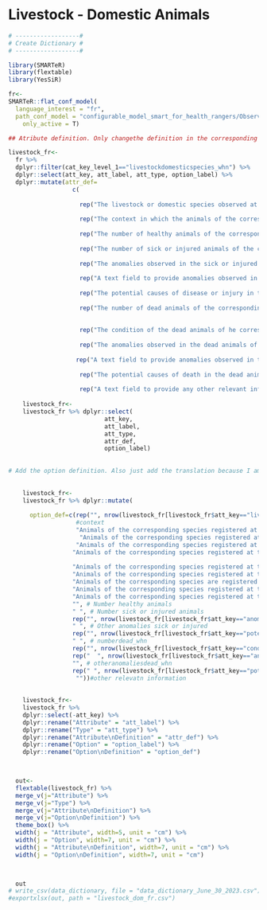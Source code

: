 # Livestock - Domestic Animals {.unnumbered}

```r

# ------------------#
# Create Dictionary #
# ------------------#

library(SMARTeR)
library(flextable)
library(YesSiR)

fr<-
SMARTeR::flat_conf_model(
  language_interest = "fr",
  path_conf_model = "configurable_model_smart_for_health_rangers/Observations_Specimens_Final_conf_model_smart_for_health_rangers.xml",
    only_active = T)

## Atribute definition. Only changethe definition in the corresponding language because I am using the keys to subset the specific componenets.

livestock_fr<-  
  fr %>% 
  dplyr::filter(cat_key_level_1=="livestockdomesticspecies_whn") %>% 
  dplyr::select(att_key, att_label, att_type, option_label) %>% 
  dplyr::mutate(attr_def=
                  c(
                    
                    rep("The livestock or domestic species observed at the Incident", nrow(fr[fr$att_key=="livestockdomesticspecies_whn" & fr$cat_key_level_1=="livestockdomesticspecies_whn",])),
                    
                    rep("The context in which the animals of the corresponding species are found. Multiple options can be selected", nrow(fr[fr$att_key=="context_whn" & fr$cat_key_level_1=="livestockdomesticspecies_whn",])),
                    
                    rep("The number of healthy animals of the corresponding species at the Incident", nrow(fr[fr$att_key=="numberhealthy_whn" & fr$cat_key_level_1=="livestockdomesticspecies_whn",])),
                    
                    rep("The number of sick or injured animals of the corresponding species at the Incident", nrow(fr[fr$att_key=="numbersickorinjured_whn" & fr$cat_key_level_1=="livestockdomesticspecies_whn",])),
                    
                    rep("The anomalies observed in the sick or injured animals of the corresponding species observed at the Incident. Multiple options can be selected", nrow(fr[fr$att_key=="anomaliesinsickorinjuredanimals_whn" & fr$cat_key_level_1=="livestockdomesticspecies_whn",])),
                    
                    rep("A text field to provide anomalies observed in the sick or injured animals of the corresponding species observed at the Incident not given in the 'Anomalies in Sick or Injured Animals' Attribute", nrow(fr[fr$att_key=="otheranomaliessickorinjured_whn" & fr$cat_key_level_1=="livestockdomesticspecies_whn",])),
                    
                    rep("The potential causes of disease or injury in the sick or injured animals of the corresponding species observed at the Incident. Multiple options can be selected", nrow(fr[fr$att_key=="potentialcausediseaseorinjury_whn" & fr$cat_key_level_1=="livestockdomesticspecies_whn",])),
                    
                    rep("The number of dead animals of the corresponding species at the Incident", nrow(fr[fr$att_key=="numberdead_whn" & fr$cat_key_level_1=="livestockdomesticspecies_whn",])),
                    
                    
                    rep("The condition of the dead animals of he corresponding species found at the Incident. Multiple options can be selected", nrow(fr[fr$att_key=="conditiondeadanimals_whn" & fr$cat_key_level_1=="livestockdomesticspecies_whn",])),
                    
                    rep("The anomalies observed in the dead animals of the corresponding species observed at the Incident. Multiple options can be selected", nrow(fr[fr$att_key=="anomaliesindeadanimals_whn" & fr$cat_key_level_1=="livestockdomesticspecies_whn",])),
                    
                   rep("A text field to provide anomalies observed in the dead animals of the corresponding species observed at the Incident not given in the 'Anomalies in Dead Animals' Attribute", nrow(fr[fr$att_key=="otheranomaliesdead_whn" & fr$cat_key_level_1=="livestockdomesticspecies_whn",])),
                    
                    rep("The potential causes of death in the dead animals of the corresponding species observed at the Incident. Multiple options can be selected", nrow(fr[fr$att_key=="potentialcausedeath_whn" & fr$cat_key_level_1=="livestockdomesticspecies_whn",])),
                    
                    rep("A text field to provide any other relevant information regarding the animals of the corresponding species", nrow(fr[fr$att_key=="otherrelevantinformation_whn" & fr$cat_key_level_1=="livestockdomesticspecies_whn",])))) 
  
    livestock_fr<-
    livestock_fr %>% dplyr::select(
                           att_key,
                           att_label,
                           att_type,
                           attr_def, 
                           option_label)
    
    
# Add the option definition. Also just add the translation because I am using the keys to get to specific components.    
    
    
    livestock_fr<-
    livestock_fr %>% dplyr::mutate(
      
      option_def=c(rep("", nrow(livestock_fr[livestock_fr$att_key=="livestockdomesticspecies_whn",])),  # Species
                   #context
                   "Animals of the corresponding species registered at the Incident are observed in their habitat and not hunted, captured, captive, or restricted. These animals could be captured for health surveillance purposes and still be considered 'free-ranging'", # free-ranging
                    "Animals of the corresponding species registered at the Incident are hunted or captured at the time of the observation; however, they have been displaced from the original place of hunt or capture. For example, caged animals in posession of a walking hunter in a protected area", #Hunted and Displaced             
                   "Animals of the corresponding species registered at the Incident are hunted or captured at the time of the observation; however, they have not been displaced from the original place of hunt or capture. For example, animals observed in the trap set by a hunter", #Hunted and not Displaced  
                  "Animals of the corresponding species registered at the Incident are kept in a rehabilitation/rescue center", # Rescue/Rehabilitation Center
                  
                  "Animals of the corresponding species registered at the Incident are kept in a farm", # farm
                  "Animals of the corresponding species registered at the Incident are kept in a household", # houshold
                  "Animals of the corresponding species are registered as part of a research or conservation capture not related with health surveillance", # Research or conservation capture
                  "Animals of the corresponding species registered at the Incident are kept in a market", # market
                  "Animals of the corresponding species registered at the Incident are kept in a trade post", #tradepost
                  "", # Number healthy animals
                  " ", # Number sick or injured animals
                  rep("", nrow(livestock_fr[livestock_fr$att_key=="anomaliesinsickorinjuredanimals_whn",])), #Anomalies in Sick or Injured Animals
                  " ", # Other anomalies sick or injured     
                  rep("", nrow(livestock_fr[livestock_fr$att_key=="potentialcausediseaseorinjury_whn",])),    
                  " ", # numberdead_whn     
                  rep("", nrow(livestock_fr[livestock_fr$att_key=="conditiondeadanimals_whn",])), # conditiondeadanimals_whn     
                  rep("  ", nrow(livestock_fr[livestock_fr$att_key=="anomaliesindeadanimals_whn",])), #Anomalies in Dead Animals
                  "", # otheranomaliesdead_whn     
                  rep(" ", nrow(livestock_fr[livestock_fr$att_key=="potentialcausedeath_whn",])), # potentialcausedeath_whn
                   ""))#other relevatn information
                  
                  
    livestock_fr<-
    livestock_fr %>% 
    dplyr::select(-att_key) %>% 
    dplyr::rename("Attribute" = "att_label") %>% 
    dplyr::rename("Type" = "att_type") %>% 
    dplyr::rename("Attribute\nDefinition" = "attr_def") %>% 
    dplyr::rename("Option" = "option_label") %>% 
    dplyr::rename("Option\nDefinition" = "option_def") 


  
  out<-  
  flextable(livestock_fr) %>% 
  merge_v(j="Attribute") %>% 
  merge_v(j="Type") %>% 
  merge_v(j="Attribute\nDefinition") %>% 
  merge_v(j="Option\nDefinition") %>%
  theme_box() %>% 
  width(j = "Attribute", width=5, unit = "cm") %>% 
  width(j = "Option", width=7, unit = "cm") %>% 
  width(j = "Attribute\nDefinition", width=7, unit = "cm") %>% 
  width(j = "Option\nDefinition", width=7, unit = "cm")

  

  out
# write_csv(data_dictionary, file = "data_dictionary_June_30_2023.csv")
#exportxlsx(out, path = "livestock_dom_fr.csv")
  
```

